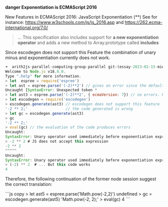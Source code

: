 

 
<Callout type="error" emoji="⚠️"> 

**danger Exponentiation is ECMAScript 2016**

New Features in ECMAScript 2016:  JavaScript Exponentiation (**)
See for instance: https://www.w3schools.com/js/js_2016.asp and https://262.ecma-international.org/7.0/

> ...   This specification also includes support for **a new exponentiation operator** and adds a new method to Array.prototype called **includes**

Since escodegen does not support this Feature the combination of unary minus and exponentiation currently does not work.

```js
➜  arith2js-parallel-computing-group-parallel git:(essay-2023-02-15-miercoles) ✗ node
Welcome to Node.js v18.8.0.
Type ".help" for more information.
> let  espree = require('espree')
> let ast = espree.parse('(-2)**2') // gives an error since the default compiler is ecma 5
Uncaught [SyntaxError: Unexpected token *
> let ast3 = espree.parse('(-2)**2', { ecmaVersion: 7}) // no errors. Right AST
> let escodegen = require('escodegen')
> escodegen.generate(ast3) // escodegen does not support this feature
'-2 ** 2;'                 // the code generated is wrong
> let gc = escodegen.generate(ast3)
> gc
'-2 ** 2;'
> eval(gc) // the evaluation of the code produces errors
Uncaught:
SyntaxError: Unary operator used immediately before exponentiation expression. Parenthesis must be used to disambiguate operator precedence
> -2 ** 2 # JS does not accept this expression
-2 ** 2
^^^^^
Uncaught:
SyntaxError: Unary operator used immediately before exponentiation expression. Parenthesis must be used to disambiguate operator precedence
> (-2) ** 2  # ... But this code works 
4
```
</Callout>


Therefore, the following  continuation of the former node session suggest the correct translation:

<Callout>
```js copy
> let ast5 = espree.parse('Math.pow(-2,2)')
undefined
> gc = escodegen.generate(ast5)
'Math.pow(-2, 2);'
> eval(gc)
4
``` 
</Callout>